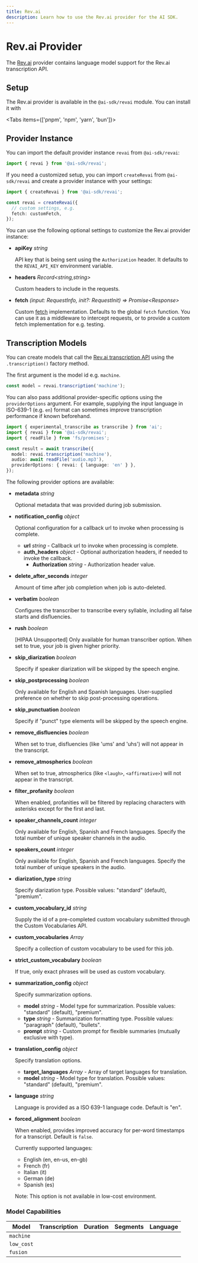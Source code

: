 ```yaml
---
title: Rev.ai
description: Learn how to use the Rev.ai provider for the AI SDK.
---
```


# Rev.ai Provider

The [Rev.ai](https://www.rev.ai/) provider contains language model support for the Rev.ai transcription API.

## Setup

The Rev.ai provider is available in the `@ai-sdk/revai` module. You can install it with

<Tabs items={['pnpm', 'npm', 'yarn', 'bun']}>
  <Tab>
    <Snippet text="pnpm add @ai-sdk/revai" dark />
  </Tab>
  <Tab>
    <Snippet text="npm install @ai-sdk/revai" dark />
  </Tab>
  <Tab>
    <Snippet text="yarn add @ai-sdk/revai" dark />
  </Tab>

  <Tab>
    <Snippet text="bun add @ai-sdk/revai" dark />
  </Tab>
</Tabs>

## Provider Instance

You can import the default provider instance `revai` from `@ai-sdk/revai`:

```ts
import { revai } from '@ai-sdk/revai';
```

If you need a customized setup, you can import `createRevai` from `@ai-sdk/revai` and create a provider instance with your settings:

```ts
import { createRevai } from '@ai-sdk/revai';

const revai = createRevai({
  // custom settings, e.g.
  fetch: customFetch,
});
```

You can use the following optional settings to customize the Rev.ai provider instance:

- **apiKey** _string_

  API key that is being sent using the `Authorization` header.
  It defaults to the `REVAI_API_KEY` environment variable.

- **headers** _Record&lt;string,string&gt;_

  Custom headers to include in the requests.

- **fetch** _(input: RequestInfo, init?: RequestInit) => Promise&lt;Response&gt;_

  Custom [fetch](https://developer.mozilla.org/en-US/docs/Web/API/fetch) implementation.
  Defaults to the global `fetch` function.
  You can use it as a middleware to intercept requests,
  or to provide a custom fetch implementation for e.g. testing.

## Transcription Models

You can create models that call the [Rev.ai transcription API](https://www.rev.ai/docs/api/transcription)
using the `.transcription()` factory method.

The first argument is the model id e.g. `machine`.

```ts
const model = revai.transcription('machine');
```

You can also pass additional provider-specific options using the `providerOptions` argument. For example, supplying the input language in ISO-639-1 (e.g. `en`) format can sometimes improve transcription performance if known beforehand.

```ts highlight="6"
import { experimental_transcribe as transcribe } from 'ai';
import { revai } from '@ai-sdk/revai';
import { readFile } from 'fs/promises';

const result = await transcribe({
  model: revai.transcription('machine'),
  audio: await readFile('audio.mp3'),
  providerOptions: { revai: { language: 'en' } },
});
```

The following provider options are available:

- **metadata** _string_

  Optional metadata that was provided during job submission.

- **notification_config** _object_

  Optional configuration for a callback url to invoke when processing is complete.

  - **url** _string_ - Callback url to invoke when processing is complete.
  - **auth_headers** _object_ - Optional authorization headers, if needed to invoke the callback.
    - **Authorization** _string_ - Authorization header value.

- **delete_after_seconds** _integer_

  Amount of time after job completion when job is auto-deleted.

- **verbatim** _boolean_

  Configures the transcriber to transcribe every syllable, including all false starts and disfluencies.

- **rush** _boolean_

  [HIPAA Unsupported] Only available for human transcriber option. When set to true, your job is given higher priority.

- **skip_diarization** _boolean_

  Specify if speaker diarization will be skipped by the speech engine.

- **skip_postprocessing** _boolean_

  Only available for English and Spanish languages. User-supplied preference on whether to skip post-processing operations.

- **skip_punctuation** _boolean_

  Specify if "punct" type elements will be skipped by the speech engine.

- **remove_disfluencies** _boolean_

  When set to true, disfluencies (like 'ums' and 'uhs') will not appear in the transcript.

- **remove_atmospherics** _boolean_

  When set to true, atmospherics (like `<laugh>`, `<affirmative>`) will not appear in the transcript.

- **filter_profanity** _boolean_

  When enabled, profanities will be filtered by replacing characters with asterisks except for the first and last.

- **speaker_channels_count** _integer_

  Only available for English, Spanish and French languages. Specify the total number of unique speaker channels in the audio.

- **speakers_count** _integer_

  Only available for English, Spanish and French languages. Specify the total number of unique speakers in the audio.

- **diarization_type** _string_

  Specify diarization type. Possible values: "standard" (default), "premium".

- **custom_vocabulary_id** _string_

  Supply the id of a pre-completed custom vocabulary submitted through the Custom Vocabularies API.

- **custom_vocabularies** _Array_

  Specify a collection of custom vocabulary to be used for this job.

- **strict_custom_vocabulary** _boolean_

  If true, only exact phrases will be used as custom vocabulary.

- **summarization_config** _object_

  Specify summarization options.

  - **model** _string_ - Model type for summarization. Possible values: "standard" (default), "premium".
  - **type** _string_ - Summarization formatting type. Possible values: "paragraph" (default), "bullets".
  - **prompt** _string_ - Custom prompt for flexible summaries (mutually exclusive with type).

- **translation_config** _object_

  Specify translation options.

  - **target_languages** _Array_ - Array of target languages for translation.
  - **model** _string_ - Model type for translation. Possible values: "standard" (default), "premium".

- **language** _string_

  Language is provided as a ISO 639-1 language code. Default is "en".

- **forced_alignment** _boolean_

  When enabled, provides improved accuracy for per-word timestamps for a transcript.
  Default is `false`.

  Currently supported languages:

  - English (en, en-us, en-gb)
  - French (fr)
  - Italian (it)
  - German (de)
  - Spanish (es)

  Note: This option is not available in low-cost environment.

### Model Capabilities

| Model      | Transcription       | Duration            | Segments            | Language            |
| ---------- | ------------------- | ------------------- | ------------------- | ------------------- |
| `machine`  | <Check size={18} /> | <Check size={18} /> | <Check size={18} /> | <Check size={18} /> |
| `low_cost` | <Check size={18} /> | <Check size={18} /> | <Check size={18} /> | <Check size={18} /> |
| `fusion`   | <Check size={18} /> | <Check size={18} /> | <Check size={18} /> | <Check size={18} /> |
